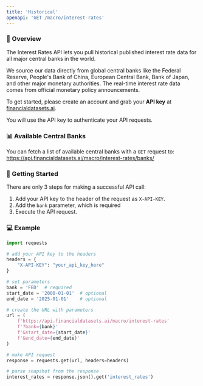 ```yaml
---
title: 'Historical'
openapi: 'GET /macro/interest-rates'
---
```


### 👋  Overview
The Interest Rates API lets you pull historical published interest rate data for all major central banks in the world.

We source our data directly from global central banks like the Federal Reserve, People's Bank of China, European Central Bank, Bank of Japan, and other major monetary authorities.  The real-time interest rate data comes from official monetary policy announcements.

To get started, please create an account and grab your <b>API key</b> at [financialdatasets.ai](https://financialdatasets.ai).

You will use the API key to authenticate your API requests.

### 📊 Available Central Banks
You can fetch a list of available central banks with a `GET` request to:
https://api.financialdatasets.ai/macro/interest-rates/banks/

###  🚀  Getting Started
There are only 3 steps for making a successful API call:
1. Add your API key to the header of the request as `X-API-KEY`.
2. Add the `bank` parameter, which is required
3. Execute the API request.

### 💻  Example

```python Interest Rates
import requests

# add your API key to the headers
headers = {
    "X-API-KEY": "your_api_key_here"
}

# set parameters
bank = 'FED'  # required
start_date = '2000-01-01'  # optional
end_date = '2025-01-01'    # optional

# create the URL with parameters
url = (
    f'https://api.financialdatasets.ai/macro/interest-rates'
    f'?bank={bank}'
    f'&start_date={start_date}'
    f'&end_date={end_date}'
)

# make API request
response = requests.get(url, headers=headers)

# parse snapshot from the response
interest_rates = response.json().get('interest_rates')
```